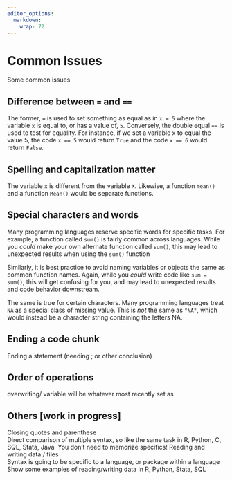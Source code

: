 ```yaml
---
editor_options: 
  markdown: 
    wrap: 72
---
```


# Common Issues

Some common issues

## Difference between `=` and `==`

The former, `=` is used to set something as equal as in `x = 5` where
the variable `x` is equal to, or has a value of, `5`. Conversely, the
double equal `==` is used to test for equality. For instance, if we set
a variable x to equal the value 5, the code `x == 5` would return `True`
and the code `x == 6` would return `False`.\

## Spelling and capitalization matter

The variable `x` is different from the variable `X`. Likewise, a
function `mean()` and a function `Mean()` would be separate functions.

## Special characters and words

Many programming languages reserve specific words for specific tasks.
For example, a function called `sum()` is fairly common across
languages. While you *could* make your own alternate function called
`sum()`, this may lead to unexpected results when using the `sum()`
function\

Similarly, it is best practice to avoid naming variables or objects the
same as common function names. Again, while you *could* write code like
`sum = sum()`, this will get confusing for you, and may lead to
unexpected results and code behavior downstream.

The same is true for certain characters. Many programming languages
treat `NA` as a special class of missing value. This is *not* the same
as `"NA"`, which would instead be a character string containing the
letters NA.

## Ending a code chunk

Ending a statement (needing ; or other conclusion)

## Order of operations

overwriting/ variable will be whatever most recently set as

## Others [work in progress]

Closing quotes and parenthese\
Direct comparison of multiple syntax, so like the same task in R,
Python, C, SQL, Stata, Java  You don’t need to memorize specifics!
Reading and writing data / files\
Syntax is going to be specific to a language, or package within a
language\
Show some examples of reading/writing data in R, Python, Stata, SQL
